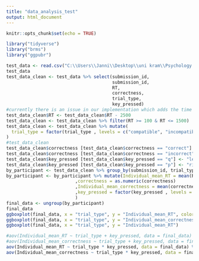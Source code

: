 ---
title: "data_analysis_test"
output: html_document
---

```{r setup, include=FALSE}
knitr::opts_chunk$set(echo = TRUE)
```

```{r message=FALSE, warning=FALSE, include=FALSE}
library("tidyverse")
library("brms")
library("ggpubr")
```

```{r message=FALSE, warning=FALSE}
test_data <- read.csv("C:\\Users\\Janni\\Desktop\\uni kram\\Psychology Lab\\experiment replication\\results_157_compatibility_effect-xpLab2020_project+group+11+(Japtok,Kettler,Pfennigschmidt,Zollner).csv", sep = ",", header = TRUE) %>%  as.tibble()
test_data
test_data_clean <- test_data %>% select(submission_id,
                                        submission_id,
                                        RT,
                                        correctness,
                                        trial_type,
                                        key_pressed)
#currently there is an issue in our implementation which adds the time between every trial to the reactiontime, hence we subtract the time 2500 ms
test_data_clean$RT <- test_data_clean$RT - 2500
test_data_clean <- test_data_clean %>% filter(RT >= 100 & RT <= 1500)
test_data_clean <- test_data_clean %>% mutate(
  trial_type = factor(trial_type , levels = c("compatible", "incompatible"))
)
#test_data_clean
test_data_clean$correctness [test_data_clean$correctness == "correct"] <- 1
test_data_clean$correctness [test_data_clean$correctness == "incorrect"] <- 0
test_data_clean$key_pressed [test_data_clean$key_pressed == "q"] <- "left"
test_data_clean$key_pressed [test_data_clean$key_pressed == "p"] <- "right"
by_participant <- test_data_clean %>% group_by(submission_id, trial_type, key_pressed)
by_participant <- by_participant %>% mutate(Individual_mean_RT = mean(RT)
                          ,correctness = as.numeric(correctness)
                          ,Individual_mean_correctness = mean(correctness)
                          ,key_pressed = factor(key_pressed , levels = c("left", "right"))
                          )
final_data <- ungroup(by_participant) 
final_data
ggboxplot(final_data, x = "trial_type", y = "Individual_mean_RT", color = "key_pressed")
ggboxplot(final_data, x = "trial_type", y = "Individual_mean_correctness", color = "key_pressed")
ggboxplot(final_data, x = "trial_type", y = "Individual_mean_RT")
```

```{r message=FALSE, warning=FALSE}
#aov(Individual_mean_RT ~ trial_type + key_pressed, data = final_data) %>% anova()
#aov(Individual_mean_correctness ~ trial_type + key_pressed, data = final_data) %>% anova()
aov(Individual_mean_RT ~ trial_type * key_pressed, data = final_data) %>% anova()
aov(Individual_mean_correctness ~ trial_type * key_pressed, data = final_data) %>% anova()


```

